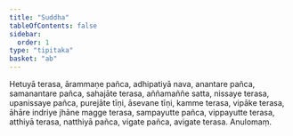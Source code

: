 ```yaml
---
title: "Suddha"
tableOfContents: false
sidebar:
  order: 1
type: "tipitaka"
basket: "ab"
---
```



<DynamicBreadcrumb />

<Division number="9">

<Paragraph number="1894">
Hetuyā terasa, ārammaṇe pañca, adhipatiyā nava, anantare pañca, samanantare pañca, sahajāte terasa, aññamaññe satta, nissaye terasa, upanissaye pañca, purejāte tīṇi, āsevane tīṇi, kamme terasa, vipāke terasa, āhāre indriye jhāne magge terasa, sampayutte pañca, vippayutte terasa, atthiyā terasa, natthiyā pañca, vigate pañca, avigate terasa.

</Paragraph>
</Division>

<Paragraph number="1895" type="center">
Anulomaṃ.
</Paragraph>